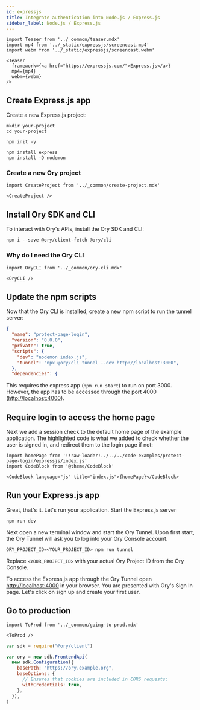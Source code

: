 ```yaml
---
id: expressjs
title: Integrate authentication into Node.js / Express.js
sidebar_label: Node.js / Express.js
---
```


```mdx-code-block
import Teaser from '../_common/teaser.mdx'
import mp4 from '../_static/expressjs/screencast.mp4'
import webm from '../_static/expressjs/screencast.webm'

<Teaser
  framework={<a href="https://expressjs.com/">Express.js</a>}
  mp4={mp4}
  webm={webm}
/>
```

## Create Express.js app

Create a new Express.js project:

```shell
mkdir your-project
cd your-project

npm init -y

npm install express
npm install -D nodemon
```

### Create a new Ory project

```mdx-code-block
import CreateProject from '../_common/create-project.mdx'

<CreateProject />
```

## Install Ory SDK and CLI

To interact with Ory's APIs, install the Ory SDK and CLI:

```shell
npm i --save @ory/client-fetch @ory/cli
```

### Why do I need the Ory CLI

```mdx-code-block
import OryCLI from '../_common/ory-cli.mdx'

<OryCLI />
```

## Update the npm scripts

Now that the Ory CLI is installed, create a new npm script to run the tunnel server:

```json title="package.json"  {7}
{
  "name": "protect-page-login",
  "version": "0.0.0",
  "private": true,
  "scripts": {
    "dev": "nodemon index.js",
    "tunnel": "npx @ory/cli tunnel --dev http://localhost:3000",
  },
  "dependencies": {
```

This requires the express app (`npm run start`) to run on port 3000. However, the app has to be accessed through the port 4000
([http://localhost:4000](http://localhost:4000)).

## Require login to access the home page

Next we add a session check to the default home page of the example application. The highlighted code is what we added to check
whether the user is signed in, and redirect them to the login page if not:

```mdx-code-block
import homePage from '!!raw-loader!../../../code-examples/protect-page-login/expressjs/index.js'
import CodeBlock from '@theme/CodeBlock'

<CodeBlock language="js" title="index.js">{homePage}</CodeBlock>
```

## Run your Express.js app

Great, that's it. Let's run your application. Start the Express.js server

```shell
npm run dev
```

Next open a new terminal window and start the Ory Tunnel. Upon first start, the Ory Tunnel will ask you to log into your Ory
Console account.

```shell
ORY_PROJECT_ID=<YOUR_PROJECT_ID> npm run tunnel
```

Replace `<YOUR_PROJECT_ID>` with your actual Ory Project ID from the Ory Console.

To access the Express.js app through the Ory Tunnel open [http://localhost:4000](http://localhost:4000) in your browser. You are
presented with Ory's Sign In page. Let's click on sign up and create your first user.

## Go to production

```mdx-code-block
import ToProd from '../_common/going-to-prod.mdx'

<ToProd />
```

```js
var sdk = require("@ory/client")

var ory = new sdk.FrontendApi(
  new sdk.Configuration({
    basePath: "https://ory.example.org",
    baseOptions: {
      // Ensures that cookies are included in CORS requests:
      withCredentials: true,
    },
  }),
)
```
